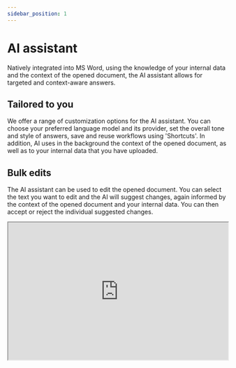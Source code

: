 ```yaml
---
sidebar_position: 1
---
```


# AI assistant

Natively integrated into MS Word, using the knowledge of your internal data and the
context of the opened document, the AI assistant allows for targeted and context-aware
answers.

## Tailored to you

We offer a range of customization options for the AI assistant. You can choose your
preferred language model and its provider, set the overall tone and style of answers,
save and reuse workflows using 'Shortcuts'. In addition, AI uses in the background the
context of the opened document, as well as to your internal data that you have
uploaded.

## Bulk edits

The AI assistant can be used to edit the opened document. You can select the text you
want to edit and the AI will suggest changes, again informed by the context of the
opened document and your internal data. You can then accept or reject the individual
suggested changes.

<iframe
  width="100%"
  height="315"
  src="https://youtu.be/h6vdSMk7w8I"
  title="YouTube video player"
  allow="accelerometer; autoplay; clipboard-write; encrypted-media; gyroscope; picture-in-picture"
  allowFullScreen
/>

## Q&A

Answers, which are based on the opened document, are provided with citations that
allow for an easy checking of parts of the answer against the source text.

<iframe
  width="100%"
  height="315"
  src="https://youtu.be/07qEGL4hBXM"
  title="YouTube video player"
  allow="accelerometer; autoplay; clipboard-write; encrypted-media; gyroscope; picture-in-picture"
  allowFullScreen
/>

## Shortcuts

For actions you commonly use, create a simple shortcut to trigger the action. You can
start filtering the action by typing '/' in the chat and then selecting the desired
action from the list. You can use keyboard arrows to navigate through the list, and
press Enter to select the action (this will send the prompt directly to the chat).
Alternatively, you can scroll and select the action to paste its content into the input
field, to further edit it.
